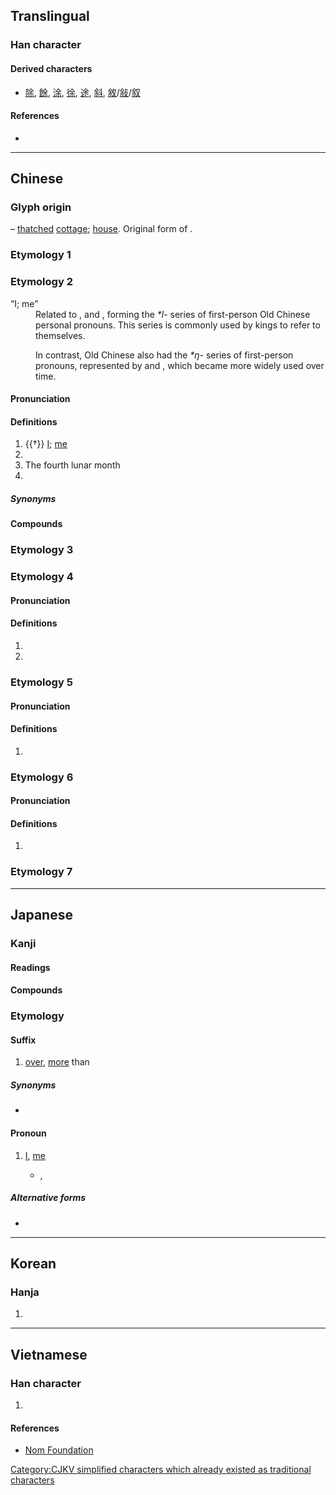{{also|佘|尒|餘|馀}}
{{character info/new}}
==Translingual==
{{ja-forms|余|余|余}}
{{ja-forms|余|余/馀|餘}}

===Han character===
{{Han char|rn=9|rad=人|as=05|sn=7|four=80904|canj=OMD|ids=⿱亼朩}}

====Derived characters====
* [[除]], [[餘]], [[涂]], [[徐]], [[途]], [[斜]], [[敘]]/[[敍]]/[[叙]]

====References====
* {{Han ref|kx=0099.020|dkj=00515|dj=0208.090|hdz=10128.040|uh=4F59|ud=20313|bh=A745|bd=42821}}

----

==Chinese==

===Glyph origin===
{{Han etyl}}
{{liushu|p}} – [[thatched]] [[cottage]]; [[house]]. Original form of {{och-l|舍|house}}.

===Etymology 1===
{{zh-see|餘}}

===Etymology 2===
{{zh-forms}}
;“I; me”
:Related to {{och-l|予|I|id=1}}, {{och-l|台|I|id=4}} and {{och-l|朕|my; I}}, forming the ''*l-'' series of first-person Old Chinese personal pronouns. This series is commonly used by {{w|Shang Dynasty}} kings to refer to themselves.

:In contrast, Old Chinese also had the ''*ŋ-'' series of first-person pronouns, represented by {{och-l|我|I}} and {{och-l|吾|I}}, which became more widely used over time.

====Pronunciation====
{{zh-pron
|m=yú
|c=jyu4
|h=pfs=yì
|mn=xm,tw:û/qz:îr/zz,twv:î
|w=3hhy
|mc=1
|oc=y
|ma=
|cat=pron,pn
}}

====Definitions====
{{zh-hanzi}}

# {{†}} [[I]]; [[me]]
# {{zh-alt-form|餘}}
# The fourth lunar month
# {{surname|lang=zh}}

=====Synonyms=====
{{zh-dial|我}}

====Compounds====
{{zh-der|余車|余月|余余|莫余毒也|伊余|伯余|余一人|余且|余丘|余兒|余吾|余小子|接余|比余|祝余}}

===Etymology 3===
{{zh-see|佘|v}}

===Etymology 4===
====Pronunciation====
{{zh-pron
|m=tú
}}

====Definitions====
{{zh-hanzi}}

# {{zh-only|接余}}
# {{zh-only|檮余}}

===Etymology 5===
====Pronunciation====
{{zh-pron
|m=xú
}}

====Definitions====
{{zh-hanzi}}

# {{zh-only|余吾}}
===Etymology 6===
====Pronunciation====
{{zh-pron
|m=xié
|cat=pn
}}

====Definitions====
{{zh-hanzi}}

# {{zh-only|褒余}}
===Etymology 7===
{{zh-see|豫|v|big elephant}}
----

==Japanese==
{{ja-kanji forms|余|餘}}

===Kanji===
{{ja-kanji|grade=5|rs=人05|kyu=餘}}

====Readings====
{{ja-readings
|goon=よ
|kanon=よ
|kun=あま-る, あま-す, われ-, あま-り
}}

====Compounds====
{{der5|lang=ja|余爽|余程|余意|余韻|余栄|余炎|余煙|余暇|余角|余割|余寒|余儀|余技|余興|余業|余薫|余慶|余計|余弦|余光|余香|余罪|余財|余事|余習|余臭|余所|余剰|余情|余色|余震|余人|余塵|余水吐|余水路|[[余世]], [[余生]]|余勢|余切|余接|余賊|余沢|余談|余地|余滴|余党|余得|余徳|余日|余熱|余念|余波|余輩|余白|余病|余風|余分|余憤|余聞|余弊|余芳|余命|余裕|余力|余類|余齢|余烈|余禄|余録|余喘|余殃|余瀝|余燼|余蘊}}

===Etymology===
{{ja-kanjitab|よ|yomi=o}}

====Suffix====
{{ja-pos|suffix|よ|kyu=餘}}

# [[over]], [[more]] than

=====Synonyms=====
* {{ja-r|以上|いじょう}}

====Pronoun====
{{ja-pos|pronoun|よ}}

# [[I]], [[me]] {{gloss|first-person pronoun}} {{attention|ja|needs usage notes}}
#* {{w2|ja|sc=Latn|石川啄木|Isikawa Takuboku}}, ''{{l|ja|sc=Latn||Romazi Nikki}}''
#*: {{quote|ja|sc=Latn|'''Yo''' wa Sai wo aisiteru; aisiteru kara koso kono Nikki wo yomase taku nai no da.|'''I''' love my Wife; it is precisely because I love her that I do not want her to read this Diary.}}

=====Alternative forms=====
* {{ja-l|予}}

----

==Korean==

===Hanja===
{{ko-hanja|hangeul=여|rv=yeo|mr=yŏ}}

# {{defn|lang=ko|sort=人05}}

----

==Vietnamese==

===Han character===
{{vi-hantu|[[dư]], [[dờ]]|rs=人05}}

# {{defn|lang=vi|sort=人05}}

====References====
* [http://nomfoundation.org/common/nom_details.php?codepoint=4f59 Nom Foundation]

[[Category:CJKV simplified characters which already existed as traditional characters]]